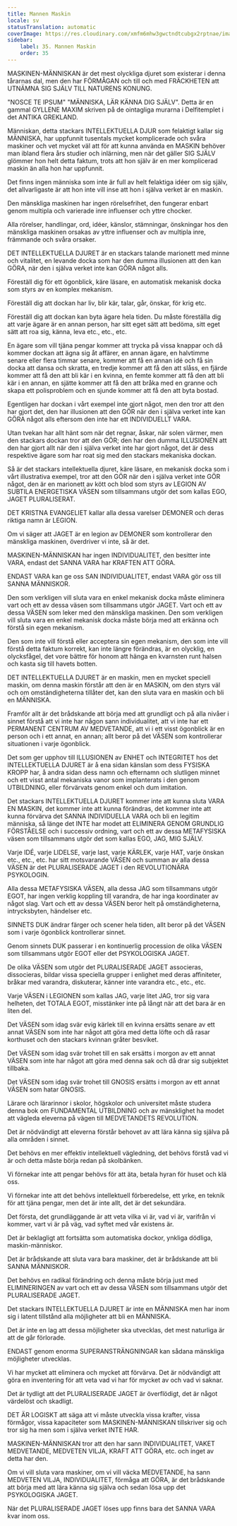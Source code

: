 ```yaml
---
title: Mannen Maskin
locale: sv
statusTranslation: automatic
coverImage: https://res.cloudinary.com/xmfm6mhw3gwctndtcubgx2rptnae/image/upload/v1740337243/small_cover_educacion_fundamental_a051170f1c.webp
sidebar:
    label: 35. Mannen Maskin
    order: 35
---
```

MASKINEN-MÄNNISKAN är det mest olyckliga djuret som existerar i denna tårarnas dal, men den har FÖRMÅGAN och till och med FRÄCKHETEN att UTNÄMNA SIG SJÄLV TILL NATURENS KONUNG.

"NOSCE TE IPSUM" "MÄNNISKA, LÄR KÄNNA DIG SJÄLV". Detta är en gammal GYLLENE MAXIM skriven på de ointagliga murarna i Delfitemplet i det ANTIKA GREKLAND.

Människan, detta stackars INTELLEKTUELLA DJUR som felaktigt kallar sig MÄNNISKA, har uppfunnit tusentals mycket komplicerade och svåra maskiner och vet mycket väl att för att kunna använda en MASKIN behöver man ibland flera års studier och inlärning, men när det gäller SIG SJÄLV glömmer hon helt detta faktum, trots att hon själv är en mer komplicerad maskin än alla hon har uppfunnit.

Det finns ingen människa som inte är full av helt felaktiga idéer om sig själv, det allvarligaste är att hon inte vill inse att hon i själva verket är en maskin.

Den mänskliga maskinen har ingen rörelsefrihet, den fungerar enbart genom multipla och varierade inre influenser och yttre chocker.

Alla rörelser, handlingar, ord, idéer, känslor, stämningar, önskningar hos den mänskliga maskinen orsakas av yttre influenser och av multipla inre, främmande och svåra orsaker.

DET INTELLEKTUELLA DJURET är en stackars talande marionett med minne och vitalitet, en levande docka som har den dumma illusionen att den kan GÖRA, när den i själva verket inte kan GÖRA något alls.

Föreställ dig för ett ögonblick, käre läsare, en automatisk mekanisk docka som styrs av en komplex mekanism.

Föreställ dig att dockan har liv, blir kär, talar, går, önskar, för krig etc.

Föreställ dig att dockan kan byta ägare hela tiden. Du måste föreställa dig att varje ägare är en annan person, har sitt eget sätt att bedöma, sitt eget sätt att roa sig, känna, leva etc., etc., etc.

En ägare som vill tjäna pengar kommer att trycka på vissa knappar och då kommer dockan att ägna sig åt affärer, en annan ägare, en halvtimme senare eller flera timmar senare, kommer att få en annan idé och få sin docka att dansa och skratta, en tredje kommer att få den att slåss, en fjärde kommer att få den att bli kär i en kvinna, en femte kommer att få den att bli kär i en annan, en sjätte kommer att få den att bråka med en granne och skapa ett polisproblem och en sjunde kommer att få den att byta bostad.

Egentligen har dockan i vårt exempel inte gjort något, men den tror att den har gjort det, den har illusionen att den GÖR när den i själva verket inte kan GÖRA något alls eftersom den inte har ett INDIVIDUELLT VARA.

Utan tvekan har allt hänt som när det regnar, åskar, när solen värmer, men den stackars dockan tror att den GÖR; den har den dumma ILLUSIONEN att den har gjort allt när den i själva verket inte har gjort något, det är dess respektive ägare som har roat sig med den stackars mekaniska dockan.

Så är det stackars intellektuella djuret, käre läsare, en mekanisk docka som i vårt illustrativa exempel, tror att den GÖR när den i själva verket inte GÖR något, den är en marionett av kött och blod som styrs av LEGION AV SUBTILA ENERGETISKA VÄSEN som tillsammans utgör det som kallas EGO, JAGET PLURALISERAT.

DET KRISTNA EVANGELIET kallar alla dessa varelser DEMONER och deras riktiga namn är LEGION.

Om vi säger att JAGET är en legion av DEMONER som kontrollerar den mänskliga maskinen, överdriver vi inte, så är det.

MASKINEN-MÄNNISKAN har ingen INDIVIDUALITET, den besitter inte VARA, endast det SANNA VARA har KRAFTEN ATT GÖRA.

ENDAST VARA kan ge oss SAN INDIVIDUALITET, endast VARA gör oss till SANNA MÄNNISKOR.

Den som verkligen vill sluta vara en enkel mekanisk docka måste eliminera vart och ett av dessa väsen som tillsammans utgör JAGET. Vart och ett av dessa VÄSEN som leker med den mänskliga maskinen. Den som verkligen vill sluta vara en enkel mekanisk docka måste börja med att erkänna och förstå sin egen mekanism.

Den som inte vill förstå eller acceptera sin egen mekanism, den som inte vill förstå detta faktum korrekt, kan inte längre förändras, är en olycklig, en olycksfågel, det vore bättre för honom att hänga en kvarnsten runt halsen och kasta sig till havets botten.

DET INTELLEKTUELLA DJURET är en maskin, men en mycket speciell maskin, om denna maskin förstår att den är en MASKIN, om den styrs väl och om omständigheterna tillåter det, kan den sluta vara en maskin och bli en MÄNNISKA.

Framför allt är det brådskande att börja med att grundligt och på alla nivåer i sinnet förstå att vi inte har någon sann individualitet, att vi inte har ett PERMANENT CENTRUM AV MEDVETANDE, att vi i ett visst ögonblick är en person och i ett annat, en annan; allt beror på det VÄSEN som kontrollerar situationen i varje ögonblick.

Det som ger upphov till ILLUSIONEN av ENHET och INTEGRITET hos det INTELLEKTUELLA DJURET är å ena sidan känslan som dess FYSISKA KROPP har, å andra sidan dess namn och efternamn och slutligen minnet och ett visst antal mekaniska vanor som implanterats i den genom UTBILDNING, eller förvärvats genom enkel och dum imitation.

Det stackars INTELLEKTUELLA DJURET kommer inte att kunna sluta VARA EN MASKIN, det kommer inte att kunna förändras, det kommer inte att kunna förvärva det SANNA INDIVIDUELLA VARA och bli en legitim människa, så länge det INTE har modet att ELIMINERA GENOM GRUNDLIG FÖRSTÅELSE och i successiv ordning, vart och ett av dessa METAFYSISKA väsen som tillsammans utgör det som kallas EGO, JAG, MIG SJÄLV.

Varje IDÉ, varje LIDELSE, varje last, varje KÄRLEK, varje HAT, varje önskan etc., etc., etc. har sitt motsvarande VÄSEN och summan av alla dessa VÄSEN är det PLURALISERADE JAGET i den REVOLUTIONÄRA PSYKOLOGIN.

Alla dessa METAFYSISKA VÄSEN, alla dessa JAG som tillsammans utgör EGOT, har ingen verklig koppling till varandra, de har inga koordinater av något slag. Vart och ett av dessa VÄSEN beror helt på omständigheterna, intrycksbyten, händelser etc.

SINNETS DUK ändrar färger och scener hela tiden, allt beror på det VÄSEN som i varje ögonblick kontrollerar sinnet.

Genom sinnets DUK passerar i en kontinuerlig procession de olika VÄSEN som tillsammans utgör EGOT eller det PSYKOLOGISKA JAGET.

De olika VÄSEN som utgör det PLURALISERADE JAGET associeras, dissocieras, bildar vissa speciella grupper i enlighet med deras affiniteter, bråkar med varandra, diskuterar, känner inte varandra etc., etc., etc.

Varje VÄSEN i LEGIONEN som kallas JAG, varje litet JAG, tror sig vara helheten, det TOTALA EGOT, misstänker inte på långt när att det bara är en liten del.

Det VÄSEN som idag svär evig kärlek till en kvinna ersätts senare av ett annat VÄSEN som inte har något att göra med detta löfte och då rasar korthuset och den stackars kvinnan gråter besviket.

Det VÄSEN som idag svär trohet till en sak ersätts i morgon av ett annat VÄSEN som inte har något att göra med denna sak och då drar sig subjektet tillbaka.

Det VÄSEN som idag svär trohet till GNOSIS ersätts i morgon av ett annat VÄSEN som hatar GNOSIS.

Lärare och lärarinnor i skolor, högskolor och universitet måste studera denna bok om FUNDAMENTAL UTBILDNING och av mänsklighet ha modet att vägleda eleverna på vägen till MEDVETANDETS REVOLUTION.

Det är nödvändigt att eleverna förstår behovet av att lära känna sig själva på alla områden i sinnet.

Det behövs en mer effektiv intellektuell vägledning, det behövs förstå vad vi är och detta måste börja redan på skolbänken.

Vi förnekar inte att pengar behövs för att äta, betala hyran för huset och klä oss.

Vi förnekar inte att det behövs intellektuell förberedelse, ett yrke, en teknik för att tjäna pengar, men det är inte allt, det är det sekundära.

Det första, det grundläggande är att veta vilka vi är, vad vi är, varifrån vi kommer, vart vi är på väg, vad syftet med vår existens är.

Det är beklagligt att fortsätta som automatiska dockor, ynkliga dödliga, maskin-människor.

Det är brådskande att sluta vara bara maskiner, det är brådskande att bli SANNA MÄNNISKOR.

Det behövs en radikal förändring och denna måste börja just med ELIMINERINGEN av vart och ett av dessa VÄSEN som tillsammans utgör det PLURALISERADE JAGET.

Det stackars INTELLEKTUELLA DJURET är inte en MÄNNISKA men har inom sig i latent tillstånd alla möjligheter att bli en MÄNNISKA.

Det är inte en lag att dessa möjligheter ska utvecklas, det mest naturliga är att de går förlorade.

ENDAST genom enorma SUPERANSTRÄNGNINGAR kan sådana mänskliga möjligheter utvecklas.

Vi har mycket att eliminera och mycket att förvärva. Det är nödvändigt att göra en inventering för att veta vad vi har för mycket av och vad vi saknar.

Det är tydligt att det PLURALISERADE JAGET är överflödigt, det är något värdelöst och skadligt.

DET ÄR LOGISKT att säga att vi måste utveckla vissa krafter, vissa förmågor, vissa kapaciteter som MASKINEN-MÄNNISKAN tillskriver sig och tror sig ha men som i själva verket INTE HAR.

MASKINEN-MÄNNISKAN tror att den har sann INDIVIDUALITET, VAKET MEDVETANDE, MEDVETEN VILJA, KRAFT ATT GÖRA, etc. och inget av detta har den.

Om vi vill sluta vara maskiner, om vi vill väcka MEDVETANDE, ha sann MEDVETEN VILJA, INDIVIDUALITET, förmåga att GÖRA, är det brådskande att börja med att lära känna sig själva och sedan lösa upp det PSYKOLOGISKA JAGET.

När det PLURALISERADE JAGET löses upp finns bara det SANNA VARA kvar inom oss.

